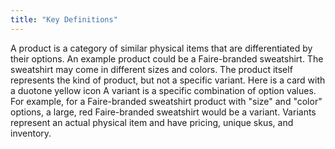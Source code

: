 ```yaml
---
title: "Key Definitions"
---
```


<Card title="Product Definition" icon="shirt" iconType="duotone">
    A product is a category of similar physical items that are differentiated by their options. An example product could be a Faire-branded sweatshirt. The sweatshirt may come in different sizes and colors. The product itself represents the kind of product, but not a specific variant.
</Card>
<Card title="Option Definition" icon="scale-unbalanced" iconType="duotone">
  Here is a card with a duotone yellow icon
</Card>
<Card title="Variant Definition" icon="code-compare" iconType="duotone">
  A variant is a specific combination of option values. For example, for a Faire-branded sweatshirt product with "size" and "color" options, a large, red Faire-branded sweatshirt would be a variant. Variants represent an actual physical item and have pricing, unique skus, and inventory.
</Card>